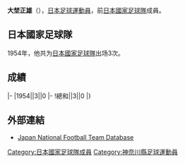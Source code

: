 {{Infobox football biography
|name=大埜正雄
|image=
|fullname=大埜正雄
|birth_date={{Birth date|1923|3|2}}
|cityofbirth=
|countryofbirth=[[日本|日本]]
|dateofdeath={{Death date and age|2001|2|11|1923|3|2}}
|height=
|position=[[中场|中场]]
|currentclub=
|years=
|clubs=
|caps(goals)=
|nationalyears=1954
|nationalteam=[[日本國家足球隊|日本]]
|nationalcaps(goals)=3 (0)
}}
'''大埜正雄'''（{{Bd|1923年|3月2日|2001年|2月11日}}），[[日本|日本]][[足球|足球]][[運動員|運動員]]，前[[日本國家足球隊|日本國家足球隊]]成員。

==日本國家足球隊==
1954年，他共为[[日本國家足球隊|日本國家足球隊]]出场3次。

==成績==
{{Football player national team statistics|JPN}}
|-
|1954||3||0
|-
!總和||3||0
|}

==外部連結==
{{Reflist}}
*[https://web.archive.org/web/20160319071328/http://www.japannationalfootballteam.com/en/players/ono_masao.html Japan National Football Team Database]

{{Japan-sport-bio-stub}}
{{Soccer-player-stub}}
[[Category:日本國家足球隊成員|Category:日本國家足球隊成員]]
[[Category:神奈川縣足球運動員|Category:神奈川縣足球運動員]]